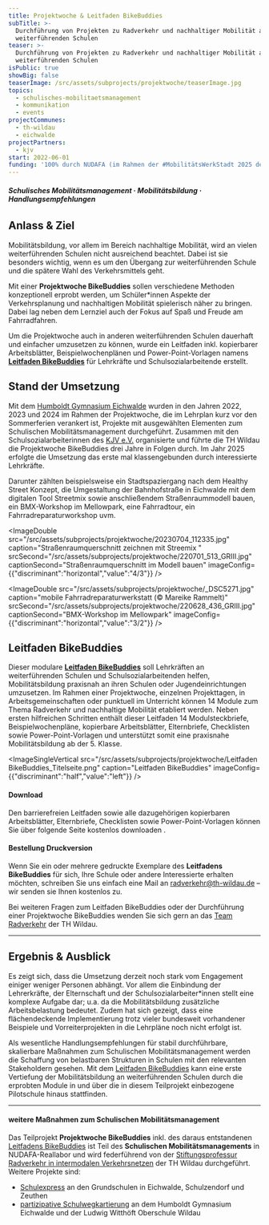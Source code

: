 ```yaml
---
title: Projektwoche & Leitfaden BikeBuddies
subTitle: >-
  Durchführung von Projekten zu Radverkehr und nachhaltiger Mobilität an
  weiterführenden Schulen 
teaser: >-
  Durchführung von Projekten zu Radverkehr und nachhaltiger Mobilität an
  weiterführenden Schulen 
isPublic: true
showBig: false
teaserImage: /src/assets/subprojects/projektwoche/teaserImage.jpg
topics:
  - schulisches-mobilitaetsmanagement
  - kommunikation
  - events
projectCommunes:
  - th-wildau
  - eichwalde
projectPartners:
  - kjv
start: 2022-06-01
funding: '100% durch NUDAFA (im Rahmen der #MobilitätsWerkStadt 2025 des BMFTR)'
---
```

###### **Schulisches Mobilitätsmanagement · Mobilitätsbildung · Handlungsempfehlungen**

## **Anlass & Ziel**

Mobilitätsbildung, vor allem im Bereich nachhaltige Mobilität, wird an vielen weiterführenden Schulen nicht ausreichend beachtet. Dabei ist sie besonders wichtig, wenn es um den Übergang zur weiterführenden Schule und die spätere Wahl des Verkehrsmittels geht.&#x20;

Mit einer **Projektwoche BikeBuddies** sollen verschiedene Methoden konzeptionell erprobt werden, um Schüler\*innen Aspekte der Verkehrsplanung und nachhaltigen Mobilität spielerisch näher zu bringen. Dabei lag neben dem Lernziel auch der Fokus auf Spaß und Freude am Fahrradfahren.

Um die Projektwoche auch in anderen weiterführenden Schulen dauerhaft und einfacher umzusetzen zu können, wurde ein Leitfaden inkl. kopierbarer Arbeitsblätter, Beispielwochenplänen und Power-Point-Vorlagen namens [**Leitfaden BikeBuddies**](https://data.fid-move.de/dataset/leitfaden-bikebuddies) für Lehrkräfte und Schulsozialarbeitende erstellt.

## **Stand der Umsetzung**

Mit dem [Humboldt Gymnasium Eichwalde](https://www.humboldt-gymnasium-eichwalde.de/) wurden in den Jahren 2022, 2023 und 2024 im Rahmen der Projektwoche, die im Lehrplan kurz vor den Sommerferien verankert ist, Projekte mit ausgewählten Elementen zum Schulischen Mobilitätsmanagement durchgeführt. Zusammen mit den Schulsozialarbeiterinnen des [KJV e.V.](https://www.kjv.de/) organisierte und führte die TH Wildau die Projektwoche BikeBuddies drei Jahre in Folgen durch. Im Jahr 2025 erfolgte die Umsetzung das erste mal klassengebunden durch interessierte Lehrkräfte.

Darunter zählten beispielsweise ein Stadtspaziergang nach dem Healthy Street Konzept, die Umgestaltung der Bahnhofstraße in Eichwalde mit dem digitalen Tool Streetmix sowie anschließendem Straßenraummodell bauen, ein BMX-Workshop im Mellowpark, eine Fahrradtour, ein Fahrradreparaturworkshop uvm.&#x20;

<ImageDouble src="/src/assets/subprojects/projektwoche/20230704_112335.jpg" caption="Straßenraumquerschnitt zeichnen mit Streemix " srcSecond="/src/assets/subprojects/projektwoche/220701_513_GRIII.jpg" captionSecond="Straßenraumquerschnitt im Modell bauen" imageConfig={{"discriminant":"horizontal","value":"4/3"}} />

<ImageDouble src="/src/assets/subprojects/projektwoche/_DSC5271.jpg" caption="mobile Fahrradreparaturwerkstatt (© Mareike Rammelt)" srcSecond="/src/assets/subprojects/projektwoche/220628_436_GRIII.jpg" captionSecond="BMX-Workshop im Mellowpark" imageConfig={{"discriminant":"horizontal","value":"3/2"}} />

## Leitfaden BikeBuddies

Dieser modulare [**Leitfaden BikeBuddies**](https://data.fid-move.de/dataset/49f6ea3e-2b27-41ab-8107-769709e5ecb7/resource/895e0451-12a9-49cc-b301-748c6f486d2d/download/leitfaden-bikebuddies-bf.pdf) soll Lehrkräften an weiterführenden Schulen und Schulsozialarbeitenden helfen, Mobilitätsbildung praxisnah an ihren Schulen oder Jugendeinrichtungen umzusetzen. Im Rahmen einer Projektwoche, einzelnen Projekttagen, in Arbeitsgemeinschaften oder punktuell im Unterricht können 14 Module zum Thema Radverkehr und nachhaltige Mobilität etabliert werden. Neben ersten hilfreichen Schritten enthält dieser Leitfaden 14 Modulsteckbriefe, Beispielwochenpläne, kopierbare Arbeitsblätter, Elternbriefe, Checklisten sowie Power-Point-Vorlagen und unterstützt somit eine praxisnahe Mobilitätsbildung ab der 5. Klasse.

<ImageSingleVertical src="/src/assets/subprojects/projektwoche/Leitfaden BikeBuddies_Titelseite.png" caption="Leitfaden BikeBuddies" imageConfig={{"discriminant":"half","value":"left"}} />

#### Download&#x20;

Den barrierefreien Leitfaden sowie alle dazugehörigen kopierbaren Arbeitsblätter, Elternbriefe, Checklisten sowie Power-Point-Vorlagen können Sie über folgende Seite kostenlos downloaden <TextLinkArrow href="https://data.fid-move.de/dataset/leitfaden-bikebuddies" display="Download aller Materialien zum Leitfaden BikeBuddies" external />.

<DownloadLink href="/files/projektwoche/Leitfaden-BikeBuddies-bf.pdf" display="Leitfaden BikeBuddies" button />

#### **Bestellung Druckversion**

Wenn Sie ein oder mehrere gedruckte Exemplare des **Leitfadens BikeBuddies** für sich, Ihre Schule oder andere Interessierte erhalten möchten, schreiben Sie uns einfach eine Mail an [radverkehr@th-wildau.de](mailto:radverkehr@th-wildau.de) – wir senden sie Ihnen kostenlos zu.

Bei weiteren Fragen zum Leitfaden BikeBuddies oder der Durchführung einer Projektwoche BikeBuddies wenden Sie sich gern an das [Team Radverkehr](mailto:radverkehr@th-wildau.de) der TH Wildau.

---

## Ergebnis & Ausblick&#x20;

Es zeigt sich, dass die Umsetzung derzeit noch stark vom Engagement einiger weniger Personen abhängt. Vor allem die Einbindung der Lehrerkräfte, der Elternschaft und der Schulsozialarbeiter\*innen stellt eine komplexe Aufgabe dar; u.a. da die Mobilitätsbildung zusätzliche Arbeitsbelastung bedeutet. Zudem hat sich gezeigt, dass eine flächendeckende Implementierung trotz vieler bundesweit vorhandener Beispiele und Vorreiterprojekten in die Lehrpläne noch nicht erfolgt ist.

Als wesentliche Handlungsempfehlungen für stabil durchführbare, skalierbare Maßnahmen zum Schulischen Mobilitätsmanagement werden die Schaffung von belastbaren Strukturen in Schulen mit den relevanten Stakeholdern gesehen. Mit dem [Leitfaden BikeBuddies](https://data.fid-move.de/dataset/leitfaden-bikebuddies) kann eine erste Vertiefung der Mobilitätsbildung an weiterführenden Schulen durch die erprobten Module in und über die in diesem Teilprojekt einbezogene Pilotschule hinaus stattfinden.

---

#### weitere Maßnahmen zum Schulischen Mobilitätsmanagement&#x20;

Das Teilprojekt **Projektwoche BikeBuddies** inkl. des daraus entstandenen [Leitfadens BikeBuddies](https://data.fid-move.de/dataset/leitfaden-bikebuddies) ist Teil des **Schulischen Mobilitätsmanagements** in NUDAFA-Reallabor und wird federführend von der [Stiftungsprofessur Radverkehr in intermodalen Verkehrsnetzen](https://www.th-wildau.de/index.php?id=28606) der TH Wildau durchgeführt. Weitere Projekte sind:

* [Schulexpress](https://www.nudafa.de/teilprojekte/schulexpress/) an den Grundschulen in Eichwalde, Schulzendorf und Zeuthen&#x20;
* [partizipative Schulwegkartierung](https://www.nudafa.de/teilprojekte/partizipative-schulwegkartierung/) an dem Humboldt Gymnasium Eichwalde und der Ludwig Witthöft Oberschule Wildau
